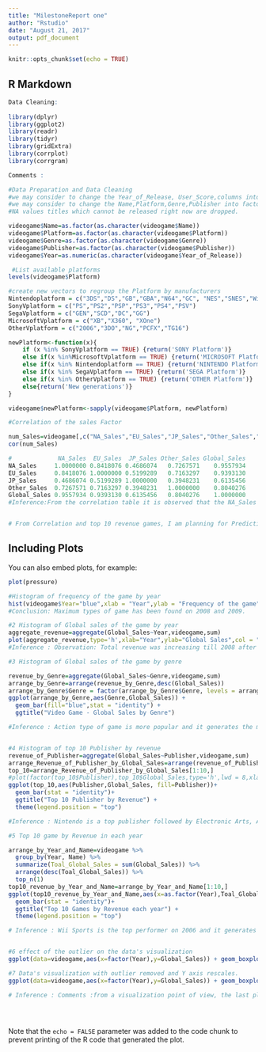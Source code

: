 ```yaml
---
title: "MilestoneReport one"
author: "Rstudio"
date: "August 21, 2017"
output: pdf_document
---
```


```r
knitr::opts_chunk$set(echo = TRUE)
```

## R Markdown

```r

Data Cleaning:
  
library(dplyr)
library(ggplot2)
library(readr)
library(tidyr)
library(gridExtra)
library(corrplot)
library(corrgram)

Comments :

#Data Preparation and Data Cleaning
#we may consider to change the Year_of_Release, User_Score,columns into numeric
#we may consider to change the Name,Platform,Genre,Publisher into factor
#NA values titles which cannot be released right now are dropped.

videogame$Name=as.factor(as.character(videogame$Name))
videogame$Platform=as.factor(as.character(videogame$Platform))
videogame$Genre=as.factor(as.character(videogame$Genre))
videogame$Publisher=as.factor(as.character(videogame$Publisher))
videogame$Year=as.numeric(as.character(videogame$Year_of_Release))

 #List available platforms
levels(videogame$Platform)

#create new vectors to regroup the Platform by manufacturers
Nintendoplatform = c("3DS","DS","GB","GBA","N64","GC", "NES","SNES","Wii","WiiU")
SonyVplatform = c("PS","PS2","PSP","PS3","PS4","PSV")
SegaVplatform = c("GEN","SCD","DC","GG")
MicrosoftVplatform = c("XB","X360", "XOne")
OtherVplatform = c("2006","3DO","NG","PCFX","TG16")

newPlatform<-function(x){
    if (x %in% SonyVplatform == TRUE) {return('SONY Platform')}
    else if(x %in%MicrosoftVplatform == TRUE) {return('MICROSOFT Platform')}
    else if(x %in% Nintendoplatform == TRUE) {return('NINTENDO Platform')}
    else if(x %in% SegaVplatform == TRUE) {return('SEGA Platform')}
    else if(x %in% OtherVplatform == TRUE) {return('OTHER Platform')} 
    else{return('New generations')}
}

videogame$newPlatform<-sapply(videogame$Platform, newPlatform)  

#Correlation of the sales Factor

num_Sales=videogame[,c("NA_Sales","EU_Sales","JP_Sales","Other_Sales","Global_Sales")]
cor(num_Sales)

#             NA_Sales  EU_Sales  JP_Sales Other_Sales Global_Sales
NA_Sales     1.0000000 0.8418076 0.4686074   0.7267571    0.9557934
EU_Sales     0.8418076 1.0000000 0.5199289   0.7163297    0.9393130
JP_Sales     0.4686074 0.5199289 1.0000000   0.3948231    0.6135456
Other_Sales  0.7267571 0.7163297 0.3948231   1.0000000    0.8040276
Global_Sales 0.9557934 0.9393130 0.6135456   0.8040276    1.0000000
#Inference:From the correlation table it is observed that the NA_Sales (0.94), EU_Sales (0.9) and Other_Sales (0.75) are highly positive correlated with the Global_Sales. Although Global_Sales is correlated with the all Sales regions.


# From Correlation and top 10 revenue games, I am planning for Prediction algorithm for the future data set.


```




## Including Plots

You can also embed plots, for example:

```r
plot(pressure)

#Histogram of frequency of the game by year
hist(videogame$Year="blue",xlab = "Year",ylab = "Frequency of the game", main = "Histogram of frequency of the game by year")
#Conclusion: Maximum types of game has been found on 2008 and 2009.

#2 Histogram of Global sales of the game by year
aggregate_revenue=aggregate(Global_Sales~Year,videogame,sum)
plot(aggregate_revenue,type='h',xlab="Year",ylab="Global Sales",col = "green", lwd = 8, main = "Global Sales per year")
#Inference : Observation: Total revenue was increasing till 2008 after that it is in declined. Maximum revenue was in 2008 and 2009.

#3 Histogram of Global sales of the game by genre

revenue_by_Genre=aggregate(Global_Sales~Genre,videogame,sum)
arrange_by_Genre=arrange(revenue_by_Genre,desc(Global_Sales))
arrange_by_Genre$Genre = factor(arrange_by_Genre$Genre, levels = arrange_by_Genre$Genre)
ggplot(arrange_by_Genre,aes(Genre,Global_Sales)) + 
  geom_bar(fill="blue",stat = "identity") +
  ggtitle("Video Game - Global Sales by Genre")

#Inference : Action type of game is more popular and it generates the maximum revenue. Second highest sales generating game is Sports type followed by Shooter, Role-Playing, Platform, Misc, Racing, Fighting, Simulation, Puzzle, Adventure and Strategy.


#4 Histogram of top 10 Publisher by revenue
revenue_of_Publisher=aggregate(Global_Sales~Publisher,videogame,sum)
arrange_Revenue_of_Publisher_by_Global_Sales=arrange(revenue_of_Publisher,desc(Global_Sales))
top_10=arrange_Revenue_of_Publisher_by_Global_Sales[1:10,]
#plot(factor(top_10$Publisher),top_10$Global_Sales,type='h',lwd = 8,xlab="Publisher",ylab="Global Sales",col = "red",main = "Top 10 Publishers by Revenue")
ggplot(top_10,aes(Publisher,Global_Sales, fill=Publisher))+
  geom_bar(stat = "identity")+
  ggtitle("Top 10 Publisher by Revenue") +
  theme(legend.position = "top")

#Inference : Nintendo is a top publisher followed by Electronic Arts, Activision, Sony Computer Entertainment, Ubisoft, Take-Two Interactive, THQ, Konami Digital Entertainment, Sega and Namco Bandai Games.

#5 Top 10 game by Revenue in each year

arrange_by_Year_and_Name=videogame %>%
  group_by(Year, Name) %>%
  summarize(Toal_Global_Sales = sum(Global_Sales)) %>%
  arrange(desc(Toal_Global_Sales)) %>%
  top_n(1)
top10_revenue_by_Year_and_Name=arrange_by_Year_and_Name[1:10,]
ggplot(top10_revenue_by_Year_and_Name,aes(x=as.factor(Year),Toal_Global_Sales,fill=Name))+
  geom_bar(stat = "identity")+
  ggtitle("Top 10 Games by Revenue each year") +
  theme(legend.position = "top")

# Inference : Wii Sports is the top performer on 2006 and it generates the revenue globally 82.74 million dollars followed by Super Mario Bros (In 1985 -  40.24m)andGrandTheftAutoV(In2013 - 37.78m)


#6 effect of the outlier on the data's visualization
ggplot(data=videogame,aes(x=factor(Year),y=Global_Sales)) + geom_boxplot(aes(fill=factor(newPlatform))) + theme(legend.position=c(.8, .65)) + theme(axis.text.x = element_text(angle=90, hjust=1))

#7 Data's visualization with outlier removed and Y axis rescales.
ggplot(data=videogame,aes(x=factor(Year),y=Global_Sales)) + geom_boxplot(aes(fill=factor(newPlatform)),outlier.shape=NA)+ ylim(0,6) + theme(legend.position=c(.8, .65)) +  theme(axis.text.x = element_text(angle=90, hjust=1))

# Inference : Comments :from a visualization point of view, the last plot (NA's removed, no outlier) is the best one but it's a bit of cheatingMetacritic was launched in 1999 so technically a user score, metacritic score have less meaning when looking at the scores.





```

Note that the `echo = FALSE` parameter was added to the code chunk to prevent printing of the R code that generated the plot.

